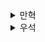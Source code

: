 <details>
  <summary>만혁</summary>
  ## 11. 웹 서비스



## 요약 

우리가 코드를 작성하는 WAS 에서는 디비 뿐만아니라 다양한 경로로

데이터를 불러오게되는데 그 중 하나가 또 다른 웹 서비스를 통해 데이터를 불러오는 작업이다.

이번 장에서는 DOP 에서 시스템의 내부를 구축할때 외부도 구축해야한다는 내용을 설명한다


> json schema 는 ts 가 나오기전 js 의 타입을 지정하기위해 react, vue 에서도 종종 사용하던것이었는데
> 여기서 계속 보니 다들 불편했던건 똑같았나 보다


외부 서버에서 API 를 통해 데이터를 불러오게 되면 java 의 경우

해당 api 의 response 를 클래스 맵핑해줘야 내 비즈니스 로직에서 해당 값을 꺼내 사용할 수 있다.

하지만 수백개의 api 를 호출하게 되면 response 도 1대1로 계속 만들어줘야하는데 과연 효율적인 행동인지에 대해서

항상 고민이 들긴했다.


DOP 에서는 response 를 string 으로 받고 `_.get()`  같은 메소드로 필요한 특정 필드만 받아가도록 권장한다

response 객체를 만들지 않아서 간편하지만 해당 방법은 api 문서가 없다면 관리가 힘들것 같다는 생각도 든다 


아무튼 데이터를 가져온 뒤에는 디비의 데이터와 외부 api 를 통해 가져온 데이터를 병합해서

사용하는 경우에대해서 이야기 하는데, 데이터를 병합해서 사용하다보면 충돌이 생길 수 있고

어떤식으로 해결하는지에 대한 내용이다 10장과 비슷한 내용이라고 느껴짐

결국엔 여러 범용 데이터 컬렉션에서 어떻게 데이터를 가공하느냐에 대한 내용인데

이는 lodash 같은 라이브러리와 좀 더 친숙해져야 하는거 같다 



</details><details>
  <summary>우석</summary>
  [데이터 지향 프로그래밍 - 11장 웹 서비스](https://egg528.tistory.com/11)
</details>